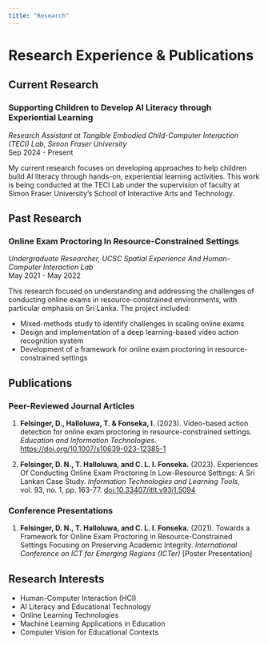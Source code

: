 ```yaml
---
title: "Research"
---
```


# Research Experience & Publications

## Current Research
### Supporting Children to Develop AI Literacy through Experiential Learning
*Research Assistant at Tangible Embodied Child-Computer Interaction (TECI) Lab, Simon Fraser University*  
Sep 2024 - Present

My current research focuses on developing approaches to help children build AI literacy through hands-on, experiential learning activities. This work is being conducted at the TECI Lab under the supervision of faculty at Simon Fraser University's School of Interactive Arts and Technology.

## Past Research
### Online Exam Proctoring In Resource-Constrained Settings
*Undergraduate Researcher, UCSC Spatial Experience And Human-Computer Interaction Lab*  
May 2021 - May 2022

This research focused on understanding and addressing the challenges of conducting online exams in resource-constrained environments, with particular emphasis on Sri Lanka. The project included:

- Mixed-methods study to identify challenges in scaling online exams
- Design and implementation of a deep learning-based video action recognition system
- Development of a framework for online exam proctoring in resource-constrained settings

## Publications

### Peer-Reviewed Journal Articles
1. **Felsinger, D., Halloluwa, T. & Fonseka, I.** (2023). Video-based action detection for online exam proctoring in resource-constrained settings. *Education and Information Technologies*. [https://doi.org/10.1007/s10639-023-12385-1](https://doi.org/10.1007/s10639-023-12385-1)

2. **Felsinger, D. N., T. Halloluwa, and C. L. I. Fonseka.** (2023). Experiences Of Conducting Online Exam Proctoring In Low-Resource Settings: A Sri Lankan Case Study. *Information Technologies and Learning Tools*, vol. 93, no. 1, pp. 163-77. [doi:10.33407/itlt.v93i1.5094](https://doi.org/10.33407/itlt.v93i1.5094)

### Conference Presentations
1. **Felsinger, D. N., T. Halloluwa, and C. L. I. Fonseka.** (2021). Towards a Framework for Online Exam Proctoring in Resource-Constrained Settings Focusing on Preserving Academic Integrity. *International Conference on ICT for Emerging Regions (ICTer)* [Poster Presentation]

## Research Interests
- Human-Computer Interaction (HCI)
- AI Literacy and Educational Technology
- Online Learning Technologies
- Machine Learning Applications in Education
- Computer Vision for Educational Contexts

